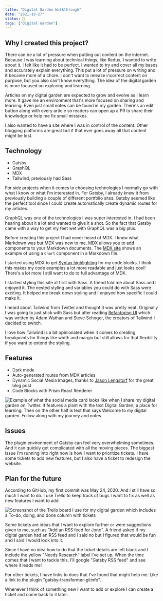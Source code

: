 ```yaml
---
title: "Digital Garden Walkthrough"
date: "2021-10-27"
status: 🌻
tags: ["Digital Garden"]
---
```


## Why I created this project?
There can be a lot of pressure when putting out content on the internet. Because I was learning about technical things, like Redux, I wanted to write about it. I felt like it had to be perfect. I wanted to try and cover all my bases and accurately explain everything. This put a lot of pressure on writing and it became more of a chore. I don't want to release incorrect content on purpose, but you also can't know everything. The idea of the digital garden is more focused on exploring and learning.

Articles on my digital garden are expected to grow and evolve as I learn more. It gave me an environment that's more focused on sharing and learning. Even just small notes can be found in my garden. There's an edit button along with every article so readers can open up a PR to share their knowledge or help me fix small mistakes. 

I also wanted to have a site where I was in control of the content. Other blogging platforms are great but if that ever goes away all that content might be lost. 

## Technology
- Gatsby
- GraphQL
- MDX
- Tailwind, previously had Sass

For side projects when it comes to choosing technologies I normally go with what I know or what I'm interested in. For Gatsby, I already knew it from previously building a couple of different portfolio sites. Gatsby seemed like the perfect tool since I could create automatically create dynamic routes for my articles. 

GraphQL was one of the technologies I was super interested in. I had been hearing about it a lot and wanted to give it a shot. So the fact that Gatsby came with a way to get my feet wet with GraphQL was a big plus. 

Before creating this project I had never heard of MDX. I knew what Markdown was but MDX was new to me. MDX allows you to add components to your Markdown documents. The [MDX site](https://mdxjs.com/) shows an example of using a ```Chart``` component in a Markdown file. 

I started using MDX to get [Syntax highlighting](https://mdxjs.com/guides/syntax-highlighting/) for my code blocks. I think this makes my code examples a lot more readable and just looks cool! There's a lot more I still want to do to full advantage of MDX. 

I started styling this site at first with Sass. A friend told me about Sass and I enjoyed it. The nested styling and variables you could do with Sass were exciting. It helped me break down styling and I enjoyed how specific I could make it.

I heard about Tailwind from Twitter and thought it was pretty neat. Originally I was going to just stick with Sass but after reading [Refactoring UI](https://www.refactoringui.com/) which was written by Adam Wathan and Steve Schoger, the creators of Tailwind I decided to switch.

I love how Tailwind is a bit opinionated when it comes to creating breakpoints for things like width and margin but still allows for that flexibility if you want to extend the styling. 

## Features
- Dark mode 
- Auto-generated routes from MDX articles
- Dynamic Social Media Images, thanks to [Jason Lengstorf](https://www.learnwithjason.dev/blog/auto-generate-social-image/) for the great blog post
- Code Blocks with Prism React Renderer

<img src="/DigitalGardenSocialCard.png" alt="Example of what the social media card looks like when I share my digital garden on Twitter. It features a plant with the text Digital Garden, a place for learning. Then on the other half is text that says Welcome to my digital garden. Follow along with my journey and notes." />

## Issues
The plugin environment of Gatsby can feel very overwhelming sometimes. And it can quickly get complicated with all the moving pieces. The biggest issue I'm running into right now is how I want to prioritize tickets. I have some tickets to add new features, but I also have a ticket to redesign the website. 

## Plan for the future
According to GitHub, my first commit was May 24, 2020. And I still have so much I want to do. I use Trello to keep track of bugs I want to fix as well as new features I want to add. 

<img src="/DigitalGardenTrello.png" alt="Screenshot of the Trello board I use for my digital garden which includes a To-do, doing, and done column with tickets" />

Some tickets are ideas that I want to explore further or were suggestions given to me, such as "Add an RSS feed for Jono". A friend asked if my digital garden had an RSS feed and I said no but I figured that would be fun and I said I would look into it. 

Since I have no idea how to do that the ticket details are left blank and I include the yellow "Needs Research" label I've set up. When the time comes that I want to tackle this. I'll google "Gatsby RSS feed" and see where it leads me! 

For other tickets, I have links to docs that I've found that might help me. Like a link to the plugin "gatsby-transformer-gitinfo". 

Whenever I think of something new I want to add or explore I can create a ticket and come back to it later. 
